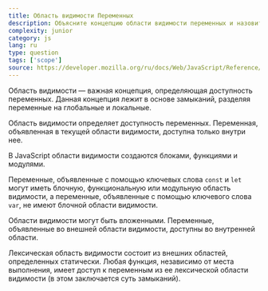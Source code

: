 ```yaml
---
title: Область видимости Переменных
description: Объясните концепцию области видимости переменных и назовите какие типы области видимости есть
complexity: junior
category: js
lang: ru
type: question
tags: ['scope']
source: https://developer.mozilla.org/ru/docs/Web/JavaScript/Reference/Operators/this
---
```

Область видимости — важная концепция, определяющая доступность переменных. Данная концепция лежит в основе замыканий, разделяя переменные на глобальные и локальные.

Область видимости определяет доступность переменных. Переменная, объявленная в текущей области видимости, доступна только внутри нее.

В JavaScript области видимости создаются блоками, функциями и модулями.

Переменные, объявленные с помощью ключевых слова `const` и `let` могут иметь блочную, функциональную или модульную область видимости, а переменные, объявленные с помощью ключевого слова `var`, не имеют блочной области видимости.

Области видимости могут быть вложенными. Переменные, объявленные во внешней области видимости, доступны во внутренней области.

Лексическая область видимости состоит из внешних областей, определенных статически. Любая функция, независимо от места выполнения, имеет доступ к переменным из ее лексической области видимости (в этом заключается суть замыканий).